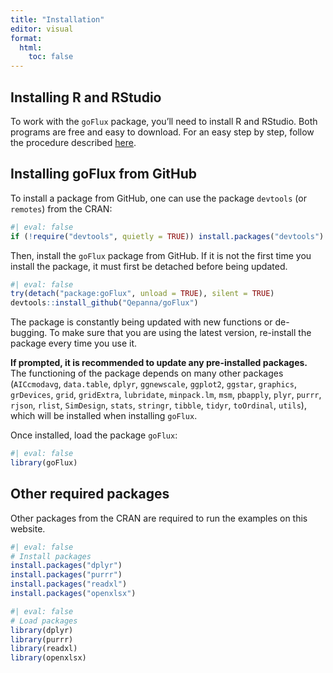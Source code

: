 ```yaml
---
title: "Installation"
editor: visual
format:
  html:
    toc: false
---
```


## Installing R and RStudio

To work with the `goFlux` package, you'll need to install R and RStudio. Both programs are free and easy to download. For an easy step by step, follow the procedure described [here](https://rstudio-education.github.io/hopr/starting.html#using-r).

## Installing goFlux from GitHub {#sec-installgoflux}

To install a package from GitHub, one can use the package `devtools` (or `remotes`) from the CRAN:

```r
#| eval: false
if (!require("devtools", quietly = TRUE)) install.packages("devtools")
```

Then, install the `goFlux` package from GitHub. If it is not the first time you install the package, it must first be detached before being updated.

```r
#| eval: false
try(detach("package:goFlux", unload = TRUE), silent = TRUE)
devtools::install_github("Qepanna/goFlux")
```

::: callout-important
The package is constantly being updated with new functions or de-bugging. To make sure that you are using the latest version, re-install the package every time you use it.
:::

::: callout-warning
**If prompted, it is recommended to update any pre-installed packages.** The functioning of the package depends on many other packages (`AICcmodavg`, `data.table`, `dplyr`, `ggnewscale`, `ggplot2`, `ggstar`, `graphics`, `grDevices`, `grid`, `gridExtra`, `lubridate`, `minpack.lm`, `msm`, `pbapply`, `plyr`, `purrr`, `rjson`, `rlist`, `SimDesign`, `stats`, `stringr`, `tibble`, `tidyr`, `toOrdinal`, `utils`), which will be installed when installing `goFlux`.
:::

Once installed, load the package `goFlux`:

```r
#| eval: false
library(goFlux)
```

## Other required packages {#sec-packages}

Other packages from the CRAN are required to run the examples on this website.

```r
#| eval: false
# Install packages
install.packages("dplyr")
install.packages("purrr")
install.packages("readxl")
install.packages("openxlsx")
```

```r
#| eval: false
# Load packages
library(dplyr)
library(purrr)
library(readxl)
library(openxlsx)
```
